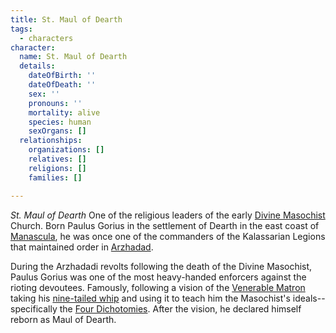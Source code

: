 ```yaml
---
title: St. Maul of Dearth
tags:
  - characters
character:
  name: St. Maul of Dearth
  details:
    dateOfBirth: ''
    dateOfDeath: ''
    sex: ''
    pronouns: ''
    mortality: alive
    species: human
    sexOrgans: []
  relationships:
    organizations: []
    relatives: []
    religions: []
    families: []

---
```


<Stub />

*St. Maul of Dearth* One of the religious leaders of the early
[Divine Masochist](/world/religions/divine-masochism/) Church. Born Paulus
Gorius in the settlement of Dearth in the east coast of
[Manascula](/world/locations/manascula/), he was once one of the commanders of
the Kalassarian Legions that maintained order in
[Arzhadad](/world/locations/arzhadad/).

During the Arzhadadi revolts following the death of the Divine Masochist, Paulus
Gorius was one of the most heavy-handed enforcers against the rioting devoutees.
Famously, following a vision of the [Venerable Matron](/world/characters/venerable-matron/)
taking his
[nine-tailed whip](/world/religions/divine-masochism/nine-tailed-whip/) and using
it to teach him the Masochist's ideals--specifically the
[Four Dichotomies](/world/religions/divine-masochism/orthodox/doctrine/four-dichotomies/).
After the vision, he declared himself reborn as Maul of Dearth.
